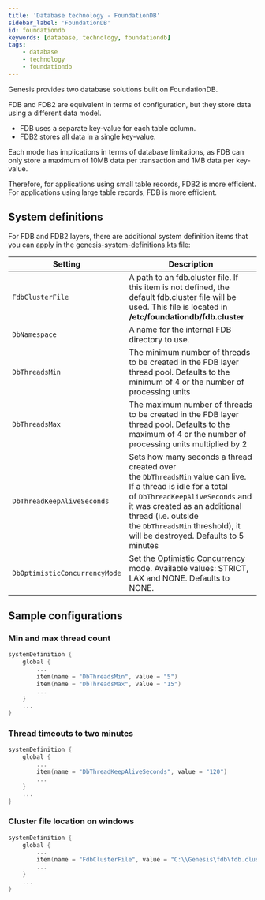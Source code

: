 ```yaml
---
title: 'Database technology - FoundationDB'
sidebar_label: 'FoundationDB'
id: foundationdb
keywords: [database, technology, foundationdb]
tags:
    - database
    - technology
    - foundationdb
---
```


Genesis provides two database solutions built on FoundationDB.

FDB and FDB2 are equivalent in terms of configuration, but they store data using a different data model.

-   FDB uses a separate key-value for each table column.
-   FDB2 stores all data in a single key-value.

Each mode has implications in terms of database limitations, as FDB can only store a maximum of 10MB data per transaction and 1MB data per key-value.

Therefore, for applications using small table records, FDB2 is more efficient. For applications using large table records, FDB is more efficient.

System definitions[​](../../../database/database-technology/foundationdb/#system-definitions)
----------------------------------------------------------------------------------------------------------------------------------------------------------------------------------

For FDB and FDB2 layers, there are additional system definition items that you can apply in the [genesis-system-definitions.kts](../../../database/database-technology/sql/#system-definitions) file:

| Setting                       | Description                                                                                                                                                                                                                                                                |
|-------------------------------|----------------------------------------------------------------------------------------------------------------------------------------------------------------------------------------------------------------------------------------------------------------------------|
| `FdbClusterFile`              | A path to an fdb.cluster file. If this item is not defined, the default fdb.cluster file will be used. This file is located in **/etc/foundationdb/fdb.cluster**                                                                                                           |
| `DbNamespace`                 | A name for the internal FDB directory to use.                                                                                                                                                                                                                              |
| `DbThreadsMin`                | The minimum number of threads to be created in the FDB layer thread pool. Defaults to the minimum of 4 or the number of processing units                                                                                                                                   |
| `DbThreadsMax`                | The maximum number of threads to be created in the FDB layer thread pool. Defaults to the maximum of 4 or the number of processing units multiplied by 2                                                                                                                   |
| `DbThreadKeepAliveSeconds`    | Sets how many seconds a thread created over the `DbThreadsMin` value can live. If a thread is idle for a total of `DbThreadKeepAliveSeconds` and it was created as an additional thread (i.e. outside the `DbThreadsMin` threshold), it will be destroyed. Defaults to 5 minutes |
| `DbOptimisticConcurrencyMode` | Set the [Optimistic Concurrency](../../database-concepts/optimistic-concurrency) mode. Available values: STRICT, LAX and NONE. Defaults to NONE.                                                                                                                           |

Sample configurations[​](../../../database/database-technology/foundationdb/#sample-configurations)
----------------------------------------------------------------------------------------------------------------------------------------------------------------------------------------

### Min and max thread count[​](../../../database/database-technology/foundationdb/#min-and-max-thread-count)

```kotlin
systemDefinition {
    global {
        ...
        item(name = "DbThreadsMin", value = "5")
        item(name = "DbThreadsMax", value = "15")
        ...
    }
    ...
}
```

### Thread timeouts to two minutes[​](../../../database/database-technology/foundationdb/#thread-timeouts-to-two-minutes)

```kotlin
systemDefinition {
    global {
        ...
        item(name = "DbThreadKeepAliveSeconds", value = "120")
        ...
    }
    ...
}
```

### Cluster file location on windows[​](../../../database/database-technology/foundationdb/#cluster-file-location-on-windows)

```kotlin
systemDefinition {
    global {
        ...
        item(name = "FdbClusterFile", value = "C:\\Genesis\fdb\fdb.cluster")
        ...
    }
    ...
}
```

